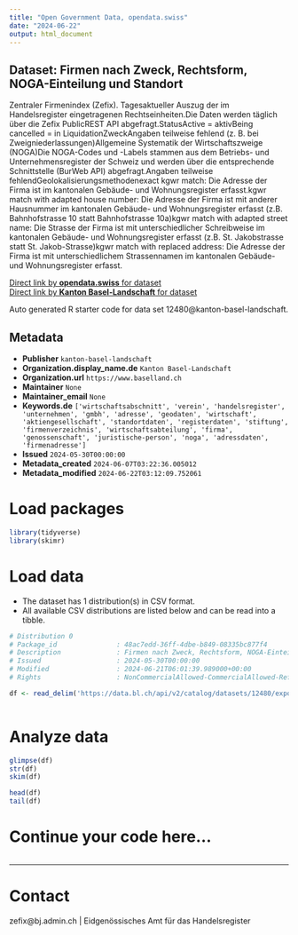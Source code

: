 ```yaml
---
title: "Open Government Data, opendata.swiss"
date: "2024-06-22"
output: html_document
---
```


## Dataset: Firmen nach Zweck, Rechtsform, NOGA-Einteilung und Standort

Zentraler Firmenindex (Zefix). Tagesaktueller Auszug der im Handelsregister eingetragenen Rechtseinheiten.Die Daten werden täglich über die Zefix PublicREST API abgefragt.StatusActive = aktivBeing cancelled = in LiquidationZweckAngaben teilweise fehlend (z. B. bei Zweigniederlassungen)Allgemeine Systematik der Wirtschaftszweige (NOGA)Die NOGA-Codes und -Labels stammen aus dem Betriebs- und Unternehmensregister der Schweiz und werden über die entsprechende Schnittstelle (BurWeb API) abgefragt.Angaben teilweise fehlendGeolokalisierungsmethodenexact kgwr match: Die Adresse der Firma ist im kantonalen Gebäude- und Wohnungsregister erfasst.kgwr match with adapted house number: Die Adresse der Firma ist mit anderer Hausnummer im kantonalen Gebäude- und Wohnungsregister erfasst (z.B. Bahnhofstrasse 10 statt Bahnhofstrasse 10a)kgwr match with adapted street name: Die Strasse der Firma ist mit unterschiedlicher Schreibweise im kantonalen Gebäude- und Wohnungsregister erfasst (z.B. St. Jakobstrasse statt St. Jakob-Strasse)kgwr match with replaced address: Die Adresse der Firma ist mit unterschiedlichem Strassennamen im kantonalen Gebäude- und Wohnungsregister erfasst.

[Direct link by **opendata.swiss** for dataset](https://opendata.swiss/de/dataset/firmen-nach-zweck-rechtsform-noga-einteilung-und-standort)<br>
[Direct link by **Kanton Basel-Landschaft** for dataset](https://data.bl.ch/explore/dataset/12480/)

Auto generated R starter code for data set 12480@kanton-basel-landschaft.

## Metadata

- **Publisher** `kanton-basel-landschaft`
- **Organization.display_name.de** `Kanton Basel-Landschaft`
- **Organization.url** `https://www.baselland.ch`
- **Maintainer** `None`
- **Maintainer_email** `None`
- **Keywords.de** `['wirtschaftsabschnitt', 'verein', 'handelsregister', 'unternehmen', 'gmbh', 'adresse', 'geodaten', 'wirtschaft', 'aktiengesellschaft', 'standortdaten', 'registerdaten', 'stiftung', 'firmenverzeichnis', 'wirtschaftsabteilung', 'firma', 'genossenschaft', 'juristische-person', 'noga', 'adressdaten', 'firmenadresse']`
- **Issued** `2024-05-30T00:00:00`
- **Metadata_created** `2024-06-07T03:22:36.005012`
- **Metadata_modified** `2024-06-22T03:12:09.752061`


# Load packages

```r

library(tidyverse)
library(skimr)

```

# Load data

-   The dataset has 1 distribution(s) in CSV format.
-   All available CSV distributions are listed below and can be read into a tibble.

```r

# Distribution 0
# Package_id               : 48ac7edd-36ff-4dbe-b849-08335bc877f4
# Description              : Firmen nach Zweck, Rechtsform, NOGA-Einteilung und Standort (csv)
# Issued                   : 2024-05-30T00:00:00
# Modified                 : 2024-06-21T06:01:39.989000+00:00
# Rights                   : NonCommercialAllowed-CommercialAllowed-ReferenceRequired

df <- read_delim('https://data.bl.ch/api/v2/catalog/datasets/12480/exports/csv')



```

# Analyze data

```r

glimpse(df)
str(df)
skim(df)

head(df)
tail(df)

```

# Continue your code here...

```r

```

------------------------------------------------------------------------

# Contact

zefix@bj.admin.ch | Eidgenössisches Amt für das Handelsregister
